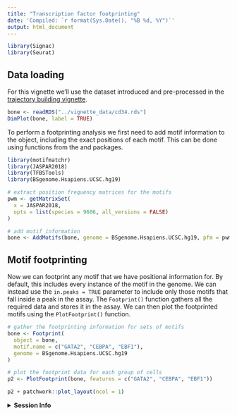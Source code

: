 ```yaml
---
title: "Transcription factor footprinting"
date: 'Compiled: `r format(Sys.Date(), "%B %d, %Y")`'
output: html_document
---
```


```r
library(Signac)
library(Seurat)
```

## Data loading

For this vignette we'll use the dataset introduced and pre-processed in the
[trajectory building vignette](monocle.html).

```r
bone <- readRDS("../vignette_data/cd34.rds")
DimPlot(bone, label = TRUE)
```

To perform a footprinting analysis we first need to add motif information to the
object, including the exact positions of each motif. This can be done using 
functions from the \code{motifmatchr} and \code{TFBSTools} packages.

```r
library(motifmatchr)
library(JASPAR2018)
library(TFBSTools)
library(BSgenome.Hsapiens.UCSC.hg19)

# extract position frequency matrices for the motifs
pwm <- getMatrixSet(
  x = JASPAR2018,
  opts = list(species = 9606, all_versions = FALSE)
)

# add motif information
bone <- AddMotifs(bone, genome = BSgenome.Hsapiens.UCSC.hg19, pfm = pwm)
```

## Motif footprinting

Now we can footprint any motif that we have positional information for. By
default, this includes every instance of the motif in the genome. We can instead
use the `in.peaks = TRUE` parameter to include only those motifs that fall
inside a peak in the assay. The `Footprint()` function gathers all the required
data and stores it in the assay. We can then plot the footprinted motifs using
the `PlotFootprint()` function.

```r
# gather the footprinting information for sets of motifs
bone <- Footprint(
  object = bone,
  motif.name = c("GATA2", "CEBPA", "EBF1"),
  genome = BSgenome.Hsapiens.UCSC.hg19
)

# plot the footprint data for each group of cells
p2 <- PlotFootprint(bone, features = c("GATA2", "CEBPA", "EBF1"))
```

```r
p2 + patchwork::plot_layout(ncol = 1)
```

<details>
  <summary>**Session Info**</summary>
  
```r
sessionInfo()
```

</details>
